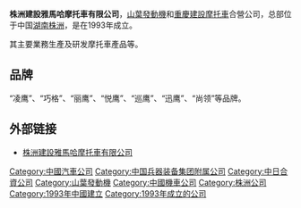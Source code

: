 '''株洲建設雅馬哈摩托車有限公司'''，[[山葉發動機|山葉發動機]]和[[重慶建設摩托車|重慶建設摩托車]]合營公司，总部位于中国[[湖南|湖南]][[株洲|株洲]]，是在1993年成立。

其主要業務生產及研发摩托車產品等。

== 品牌 ==
“凌鹰”、“巧格”、“丽鹰”、“悦鹰”、“巡鹰”、“迅鹰”、“尚领”等品牌。

== 外部链接 ==
* [https://web.archive.org/web/20191225055639/http://www.zzyamaha-motor.cn/  株洲建設雅馬哈摩托車有限公司]

[[Category:中國汽車公司|Category:中國汽車公司]]
[[Category:中国兵器装备集团附属公司|Category:中国兵器装备集团附属公司]]
[[Category:中日合資公司|Category:中日合資公司]]
[[Category:山葉發動機|Category:山葉發動機]]
[[Category:中國機車公司|Category:中國機車公司]]
[[Category:株洲公司|Category:株洲公司]]
[[Category:1993年中國建立|Category:1993年中國建立]]
[[Category:1993年成立的公司|Category:1993年成立的公司]]
{{China-company-stub}}